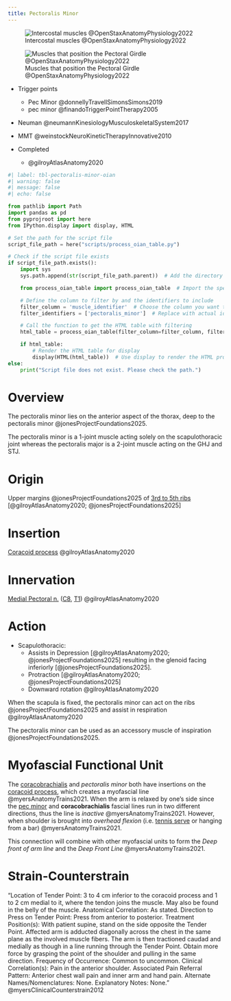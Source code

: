 ```yaml
---
title: Pectoralis Minor
---
```


:::{layout-ncol="2"}
![Intercostal muscles @OpenStaxAnatomyPhysiology2022](/The Archive/Images/OpenStax Anatomy and Physiology 2e/fig11.18 Intercostal Muscles.jpeg){#fig-openstax-fig11.18}
:::

![Muscles that position the Pectoral Girdle @OpenStaxAnatomyPhysiology2022](/The Archive/Images/OpenStax Anatomy and Physiology 2e/fig11.22 Muscles That Position the Pectoral Girdle.jpeg){#fig-openstax-fig11.22}

::: {.callout title="Reading list"}

- Trigger points
    - Pec Minor @donnellyTravellSimonsSimons2019
    - pec minor @finandoTriggerPointTherapy2005
- Neuman @neumannKinesiologyMusculoskeletalSystem2017
- MMT @weinstockNeuroKineticTherapyInnovative2010

- Completed
    - @gilroyAtlasAnatomy2020

:::


```python
#| label: tbl-pectoralis-minor-oian
#| warning: false
#| message: false
#| echo: false

from pathlib import Path
import pandas as pd
from pyprojroot import here
from IPython.display import display, HTML

# Set the path for the script file
script_file_path = here("scripts/process_oian_table.py")

# Check if the script file exists
if script_file_path.exists():
    import sys
    sys.path.append(str(script_file_path.parent))  # Add the directory of the script to the system path

    from process_oian_table import process_oian_table  # Import the specific function

    # Define the column to filter by and the identifiers to include
    filter_column = 'muscle_identifier'  # Choose the column you want to filter by
    filter_identifiers = ['pectoralis_minor']  # Replace with actual identifiers you want to include

    # Call the function to get the HTML table with filtering
    html_table = process_oian_table(filter_column=filter_column, filter_identifiers=filter_identifiers)

    if html_table:
        # Render the HTML table for display
        display(HTML(html_table))  # Use display to render the HTML properly
else:
    print("Script file does not exist. Please check the path.")

```

# Overview

The pectoralis minor lies on the anterior aspect of the thorax, deep to the pectoralis minor @jonesProjectFoundations2025.

The pectoralis minor is a 1-joint muscle acting solely on the scapulothoracic joint whereas the pectoralis major is a 2-joint muscle acting on the GHJ and STJ.

# Origin {#origin}
Upper margins @jonesProjectFoundations2025 of [3rd to 5th ribs]({{< var ref-rib-bones.path >}}) [@gilroyAtlasAnatomy2020; @jonesProjectFoundations2025]

# Insertion {#insertion}
[Coracoid process]({{< var ref-scapula-bone.path >}}) @gilroyAtlasAnatomy2020

# Innervation {#innervation}
[Medial Pectoral n.]({{< var ref-medial-pectoral-nerve.path >}}) ([C8]({{< var ref-nerve-root.c8 >}}), [T1]({{< var ref-nerve-root.t1 >}})) @gilroyAtlasAnatomy2020

# Action {#action}

- Scapulothoracic: 
    - Assists in Depression [@gilroyAtlasAnatomy2020; @jonesProjectFoundations2025] resulting in the glenoid facing inferiorly [@jonesProjectFoundations2025].
    - Protraction [@gilroyAtlasAnatomy2020; @jonesProjectFoundations2025]
    - Downward rotation @gilroyAtlasAnatomy2020

When the scapula is fixed, the pectoralis minor can act on the ribs @jonesProjectFoundations2025 and assist in respiration @gilroyAtlasAnatomy2020 

The pectoralis minor can be used as an accessory muscle of inspiration @jonesProjectFoundations2025.

# Myofascial Functional Unit 

The [coracobrachialis]({{< var ref-coracobrachialis.origin >}}) and *pectoralis minor* both have insertions on the [coracoid process]({{< var ref-scapula-bone.coracoid-process >}}), which creates a myofascial line @myersAnatomyTrains2021.
When the arm is relaxed by one's side since the [pec minor]({{< var ref-pec-minor.path >}}) and **coracobrachialis** fascial lines run in two different directions, thus the line is *inactive* @myersAnatomyTrains2021.
However, when shoulder is brought into *overhead flexion* (i.e. [tennis serve]({{< var ref-tennis-serve.path >}}) or hanging from a bar) @myersAnatomyTrains2021.

This connection will combine with other myofascial units to form the *Deep front of arm line* and the *Deep Front Line* @myersAnatomyTrains2021.

# Strain-Counterstrain

::: {.callout}
"Location of Tender Point: 3 to 4 cm inferior to the coracoid process and 1 to 2 cm medial to it, where the tendon joins the muscle. May also be found in the belly of the muscle.  Anatomical Correlation: As stated.  Direction to Press on Tender Point: Press from anterior to posterior.  Treatment Position(s): With patient supine, stand on the side opposite the Tender Point. Affected arm is adducted diagonally across the chest in the same plane as the involved muscle fibers. The arm is then tractioned caudad and medially as though in a line running through the Tender Point. Obtain more force by grasping the point of the shoulder and pulling in the same direction.  Frequency of Occurrence: Common to uncommon.  Clinical Correlation(s): Pain in the anterior shoulder.  Associated Pain Referral Pattern: Anterior chest wall pain and inner arm and hand pain.  Alternate Names/Nomenclatures: None.  Explanatory Notes: None." @myersClinicalCounterstrain2012

:::